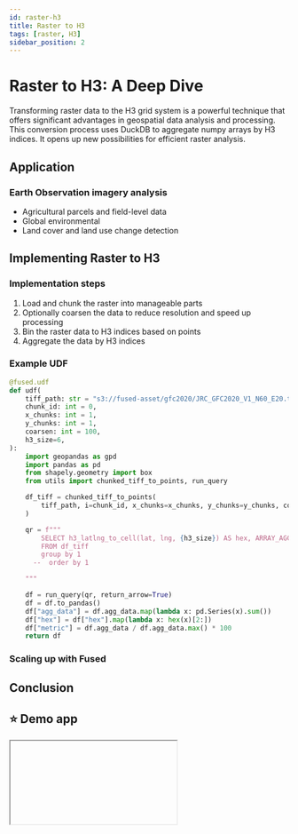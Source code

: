 ```yaml
---
id: raster-h3
title: Raster to H3
tags: [raster, H3]
sidebar_position: 2
---
```


# Raster to H3: A Deep Dive

Transforming raster data to the H3 grid system is a powerful technique that offers significant advantages in geospatial data analysis and processing. This conversion process uses DuckDB to aggregate numpy arrays by H3 indices. It opens up new possibilities for efficient raster analysis.


## Application

### Earth Observation imagery analysis

- Agricultural parcels and field-level data
- Global environmental
- Land cover and land use change detection


## Implementing Raster to H3


### Implementation steps

1. Load and chunk the raster into manageable parts
2. Optionally coarsen the data to reduce resolution and speed up processing
3. Bin the raster data to H3 indices based on points
4. Aggregate the data by H3 indices



### Example UDF

```python
@fused.udf
def udf(
    tiff_path: str = "s3://fused-asset/gfc2020/JRC_GFC2020_V1_N60_E20.tif",
    chunk_id: int = 0,
    x_chunks: int = 1,
    y_chunks: int = 1,
    coarsen: int = 100,
    h3_size=6,
):
    import geopandas as gpd
    import pandas as pd
    from shapely.geometry import box
    from utils import chunked_tiff_to_points, run_query

    df_tiff = chunked_tiff_to_points(
        tiff_path, i=chunk_id, x_chunks=x_chunks, y_chunks=y_chunks, coarsen=coarsen
    )

    qr = f"""
        SELECT h3_latlng_to_cell(lat, lng, {h3_size}) AS hex, ARRAY_AGG(data) as agg_data
        FROM df_tiff
        group by 1
      --  order by 1

    """

    df = run_query(qr, return_arrow=True)
    df = df.to_pandas()
    df["agg_data"] = df.agg_data.map(lambda x: pd.Series(x).sum())
    df["hex"] = df["hex"].map(lambda x: hex(x)[2:])
    df["metric"] = df.agg_data / df.agg_data.max() * 100
    return df

```


### Scaling up with Fused


## Conclusion


## ⭐ Demo app




<Iframe url="https://staging.fused.io/workbench#app/s/aH4sIAAAAAAAAA6VWbWvjOBD%2BK8L9kPhwG7%2FEbRow3LK7ve5x9KApexxxMIolO6KK5JPkttnS%2F34j2c1L2cuHizFYM6NnHs1oNPKrV0pCvanH1o1UBjUbQstHhDVqyGMueq02iuI1Z8YatNnqq1ZTUuCm2WpqKhssCEyDt25ILnKhzYVhhtNh7t1jbahCRqLbJPd8a%2F00m319mKEMveYCwZN7v99%2FLn67%2BRyHcVh8j4rZOCy%2BpiH4qHJvil4HreKDKRroZDoauRWcY62pGdVVaTGjD%2Fi7S8DHDj8I0IBjw0UNDuZpGqA4XbwFx4gv%2Fz%2FxHv6Q%2BHwMzJdHmO8sMkpOiHnPwSF3AtRRcizq%2BETufQcf4o7T4Cj3nYVenRD2Dn%2FIHEHUV8eIIwCOTyDe4T%2FUWIDGx3hTwJ1Au4Ufstr6OsaahMVfUXQC756DQ2bYYXQehUCeizd7vHPhPMH5hjagKaelWcoXaAUzN0YPrKqQm5J7AeqawcUj3eih7%2FfYomy1kevOhaEvpmCiaQ34%2BFOhBqagjWwVks8CPXy7uUHFsOQUQ5dZMY2AzLYbRU2rBKok%2BLIyUbIhgPALS3snBfVdo3pWzNhG9bf16Lw12KwQ03ba%2Fmpg%2BiopNPtB%2FzO02wRZu0UqLGo6HAcT3%2B874h4R6rCUTHcpmDuuxdztzKIDAfd7Lg%2FyItVPQRbzKzCVuFzRgmCDc0FohbjExIlDNz1AfRxZ6k%2B7giEVUGx7%2B4VqxXBAkglsfhKWUXodhTS6JtEkLCcTki7HJUnDeBJRqAg8jifjS7rEMRiukrJaXtLrZEmWUCZQLFXh0tkHsKPuv37H328WqWwIbjG7NW%2Bz8DMw1GGAoBIB8SEjfYW6pJyhL7RigiKMON501xFhugEBSQHaNW6sL2vK7D148YcdD99P021yS19wLYVTw569Z60fNKx8xEtOswfV0l4HN6h8pGRfVTHODzVQ2qoloLvBXL8rawh41fFluQejLaG1WCdFKblUYITTl6JztKZGsfKXKLTXG5zHrbyw9XXWiTsXHFLRu5jHYwcKULjoSZz1mRGzKtZMFA17oVxnMVj97nifoXsKdaVcVXe%2FD0W5wsr0%2BbL5%2BwLKXrQP5LfQZgMZyj0Yw6GBtuMUetTJI40N5fDDQc%2BfrrcB24cJZhjmxROjz%2BAEpmWW4TuIMysNYaeZgSxmXTFIUfeiqAP0Q8p1Ng7QEvoDE3UG0TbMlKss9Pc43NbrbO6%2Biz2DkZIb1mSvuWf7kO2dufeprtET5i2FRorr2pXpW%2B69dTB%2Fm6hceIGn6D8tU3RNhdHedO5t%2F5d6G9XGDl%2BwUngDgw1WHD5dXr1F4DF903I%2BKxWlwptWtlDe%2FgWPhWeExQkAAA%3D%3D"/>